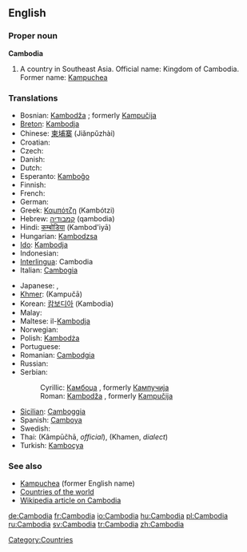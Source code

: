 ==English==

===Proper noun===
'''Cambodia'''

# A country in Southeast Asia. Official name: Kingdom of Cambodia. Former name: [[Kampuchea]]

===Translations===
{{rfc-level|Translations at L3+ (AutoFormat would have corrected level of Translations)}}
{{top}}
*Bosnian: [[Kambodža]] {{f}}; formerly [[Kampučija]] {{f}}
*[[Breton]]: [[Kambodja]]
*Chinese: [[柬埔寨]] (Jiǎnpǔzhài)
*Croatian: {{t-|hr|Kambodža|f}}
* Czech: {{t-|cs|Kambodža|f}}
* Danish: {{t-|da|Cambodja}}
* Dutch: {{t+|nl|Cambodja}}
*Esperanto: [[Kamboĝo]]
* Finnish: {{t+|fi|Kambodža}}
* French: {{t+|fr|Cambodge|m}}
* German: {{t+|de|Kambodscha}}
*Greek: [[Καμπότζη]] (Kambótzi)
*Hebrew: [[קמבודיה]] (qambodia)
*Hindi: [[कम्बोडिया]] (Kambod'iyā)
*Hungarian: [[Kambodzsa]]
*[[Ido]]: [[Kambodja]]
* Indonesian: {{t-|id|Kamboja|xs=Indonesian}}
*[[Interlingua]]: Cambodia
*Italian: [[Cambogia]] {{f}}
{{mid}}
* Japanese: {{t-|ja|カンボディア|tr=Kambodia|sc=Jpan}}, {{t+|ja|カンボジア|tr=Kambojia|sc=Jpan}}
*[[Khmer]]: {{KMchar|[[កម្ពុជា]]}} (Kampučā)
*Korean: [[캄보디아]] (Kambodia)
* Malay: {{t-|ms|Kemboja|xs=Malay}}
*Maltese: il-[[Kambodja]]
* Norwegian: {{t-|no|Kambodsja}}
*Polish: [[Kambodża]]
* Portuguese: {{t-|pt|Camboja}}
*Romanian: [[Cambodgia]] {{f}}
* Russian: {{t+|ru|Камбоджа|tr=Kambódža|sc=Cyrl}}
*Serbian:
*:Cyrillic: [[Камбоџа]] {{f}}, formerly [[Кампучија]] {{f}}
*:Roman: [[Kambodža]] {{f}}, formerly [[Kampučija]] {{f}}
*[[Sicilian]]: [[Camboggia]] {{f}}
*Spanish: [[Camboya]]
* Swedish: {{t+|sv|Kambodja}}
*Thai: {{THchar|[[กัมพูชา]]}} (Kâmpūčhā, ''official''), {{THchar|[[เขมร]]}} (Khamen, ''dialect'')
*Turkish: [[Kamboçya]]
{{bottom}}

===See also===
*[[Kampuchea]] (former English name)
*[[Countries of the world]]
*[[w:Cambodia|Wikipedia article on Cambodia]]

[[Category:Countries]]

[[de:Cambodia]]
[[fr:Cambodia]]
[[io:Cambodia]]
[[hu:Cambodia]]
[[pl:Cambodia]]
[[ru:Cambodia]]
[[sv:Cambodia]]
[[tr:Cambodia]]
[[zh:Cambodia]]